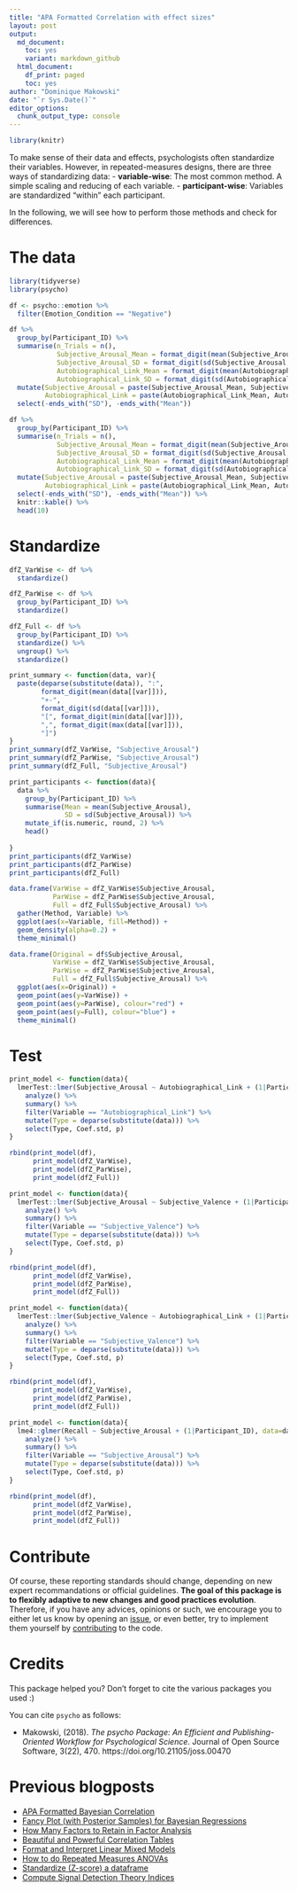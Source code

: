 ```yaml
---
title: "APA Formatted Correlation with effect sizes"
layout: post
output:
  md_document:
    toc: yes
    variant: markdown_github
  html_document:
    df_print: paged
    toc: yes
author: "Dominique Makowski"
date: "`r Sys.Date()`"
editor_options: 
  chunk_output_type: console
---
```



```r
library(knitr)
```



To make sense of their data and effects, psychologists often standardize their variables. However, in repeated-measures designs, there are three ways of standardizing data:
- **variable-wise**: The most common method. A simple scaling and reducing of each variable.
- **participant-wise**: Variables are standardized "within" each participant.


In the following, we will see how to perform those methods and check for differences.

# The data

```r
library(tidyverse)
library(psycho)

df <- psycho::emotion %>% 
  filter(Emotion_Condition == "Negative")

df %>% 
  group_by(Participant_ID) %>% 
  summarise(n_Trials = n(),
            Subjective_Arousal_Mean = format_digit(mean(Subjective_Arousal, na.rm=TRUE)),
            Subjective_Arousal_SD = format_digit(sd(Subjective_Arousal, na.rm=TRUE)),
            Autobiographical_Link_Mean = format_digit(mean(Autobiographical_Link, na.rm=TRUE)),
            Autobiographical_Link_SD = format_digit(sd(Autobiographical_Link, na.rm=TRUE))) %>% 
  mutate(Subjective_Arousal = paste(Subjective_Arousal_Mean, Subjective_Arousal_SD, sep=" +- "),
         Autobiographical_Link = paste(Autobiographical_Link_Mean, Autobiographical_Link_SD, sep=" +- ")) %>% 
  select(-ends_with("SD"), -ends_with("Mean"))
```
```r
df %>% 
  group_by(Participant_ID) %>% 
  summarise(n_Trials = n(),
            Subjective_Arousal_Mean = format_digit(mean(Subjective_Arousal, na.rm=TRUE)),
            Subjective_Arousal_SD = format_digit(sd(Subjective_Arousal, na.rm=TRUE)),
            Autobiographical_Link_Mean = format_digit(mean(Autobiographical_Link, na.rm=TRUE)),
            Autobiographical_Link_SD = format_digit(sd(Autobiographical_Link, na.rm=TRUE))) %>% 
  mutate(Subjective_Arousal = paste(Subjective_Arousal_Mean, Subjective_Arousal_SD, sep=" +- "),
         Autobiographical_Link = paste(Autobiographical_Link_Mean, Autobiographical_Link_SD, sep=" +- ")) %>% 
  select(-ends_with("SD"), -ends_with("Mean")) %>%  
  knitr::kable() %>% 
  head(10)
```



# Standardize
```r
dfZ_VarWise <- df %>% 
  standardize()

dfZ_ParWise <- df %>% 
  group_by(Participant_ID) %>% 
  standardize()

dfZ_Full <- df %>% 
  group_by(Participant_ID) %>% 
  standardize() %>% 
  ungroup() %>% 
  standardize()
```



```r
print_summary <- function(data, var){
  paste(deparse(substitute(data)), ":", 
        format_digit(mean(data[[var]])),
        "+-",
        format_digit(sd(data[[var]])),
        "[", format_digit(min(data[[var]])),
        ",", format_digit(max(data[[var]])),
        "]")
}
print_summary(dfZ_VarWise, "Subjective_Arousal")
print_summary(dfZ_ParWise, "Subjective_Arousal")
print_summary(dfZ_Full, "Subjective_Arousal")
```



```r
print_participants <- function(data){
  data %>% 
    group_by(Participant_ID) %>% 
    summarise(Mean = mean(Subjective_Arousal), 
              SD = sd(Subjective_Arousal)) %>% 
    mutate_if(is.numeric, round, 2) %>% 
    head() 
    
}
print_participants(dfZ_VarWise)
print_participants(dfZ_ParWise)
print_participants(dfZ_Full)
```





```r
data.frame(VarWise = dfZ_VarWise$Subjective_Arousal,
           ParWise = dfZ_ParWise$Subjective_Arousal,
           Full = dfZ_Full$Subjective_Arousal) %>% 
  gather(Method, Variable) %>% 
  ggplot(aes(x=Variable, fill=Method)) +
  geom_density(alpha=0.2) +
  theme_minimal()
```

```r
data.frame(Original = df$Subjective_Arousal,
           VarWise = dfZ_VarWise$Subjective_Arousal,
           ParWise = dfZ_ParWise$Subjective_Arousal,
           Full = dfZ_Full$Subjective_Arousal) %>% 
  ggplot(aes(x=Original)) +
  geom_point(aes(y=VarWise)) +
  geom_point(aes(y=ParWise), colour="red") +
  geom_point(aes(y=Full), colour="blue") +
  theme_minimal()
```


# Test

```r
print_model <- function(data){
  lmerTest::lmer(Subjective_Arousal ~ Autobiographical_Link + (1|Participant_ID), data=data) %>% 
    analyze() %>% 
    summary() %>% 
    filter(Variable == "Autobiographical_Link") %>% 
    mutate(Type = deparse(substitute(data))) %>% 
    select(Type, Coef.std, p)
}

rbind(print_model(df), 
      print_model(dfZ_VarWise),
      print_model(dfZ_ParWise),
      print_model(dfZ_Full))
```

```r
print_model <- function(data){
  lmerTest::lmer(Subjective_Arousal ~ Subjective_Valence + (1|Participant_ID), data=data) %>% 
    analyze() %>% 
    summary() %>% 
    filter(Variable == "Subjective_Valence") %>% 
    mutate(Type = deparse(substitute(data))) %>% 
    select(Type, Coef.std, p)
}

rbind(print_model(df), 
      print_model(dfZ_VarWise),
      print_model(dfZ_ParWise),
      print_model(dfZ_Full))
```

```r
print_model <- function(data){
  lmerTest::lmer(Subjective_Valence ~ Autobiographical_Link + (1|Participant_ID), data=data) %>% 
    analyze() %>% 
    summary() %>% 
    filter(Variable == "Subjective_Valence") %>% 
    mutate(Type = deparse(substitute(data))) %>% 
    select(Type, Coef.std, p)
}

rbind(print_model(df), 
      print_model(dfZ_VarWise),
      print_model(dfZ_ParWise),
      print_model(dfZ_Full))
```


```r
print_model <- function(data){
  lme4::glmer(Recall ~ Subjective_Arousal + (1|Participant_ID), data=data, family="binomial") %>% 
    analyze() %>% 
    summary() %>% 
    filter(Variable == "Subjective_Arousal") %>% 
    mutate(Type = deparse(substitute(data))) %>% 
    select(Type, Coef.std, p)
}

rbind(print_model(df), 
      print_model(dfZ_VarWise),
      print_model(dfZ_ParWise),
      print_model(dfZ_Full))
```

# Contribute

Of course, these reporting standards should change, depending on new expert recommandations or official guidelines. **The goal of this package is to flexibly adaptive to new changes and good practices evolution**. Therefore, if you have any advices, opinions or such, we encourage you to either let us know by opening an [issue](https://github.com/neuropsychology/psycho.R/issues), or even better, try to implement them yourself by [contributing](https://github.com/neuropsychology/psycho.R/blob/master/.github/CONTRIBUTING.md) to the code. 


# Credits

This package helped you? Don't forget to cite the various packages you used :)

You can cite `psycho` as follows:

- Makowski, (2018). *The psycho Package: An Efficient and Publishing-Oriented Workflow for Psychological Science*. Journal of Open Source Software, 3(22), 470. https://doi.org/10.21105/joss.00470


# Previous blogposts

- [APA Formatted Bayesian Correlation](https://neuropsychology.github.io/psycho.R/2018/06/11/bayesian_correlation.html)
- [Fancy Plot (with Posterior Samples) for Bayesian Regressions](https://neuropsychology.github.io/psycho.R/2018/06/03/plot_bayesian_model.html)
- [How Many Factors to Retain in Factor Analysis](https://neuropsychology.github.io/psycho.R/2018/05/24/n_factors.html)
- [Beautiful and Powerful Correlation Tables](https://neuropsychology.github.io/psycho.R/2018/05/20/correlation.html)
- [Format and Interpret Linear Mixed Models](https://neuropsychology.github.io/psycho.R/2018/05/10/interpret_mixed_models.html)
- [How to do Repeated Measures ANOVAs](https://neuropsychology.github.io/psycho.R/2018/05/01/repeated_measure_anovas.html)
- [Standardize (Z-score) a dataframe](https://neuropsychology.github.io/psycho.R/2018/03/29/standardize.html)
- [Compute Signal Detection Theory Indices](https://neuropsychology.github.io/psycho.R/2018/03/29/SDT.html)
